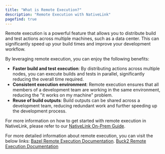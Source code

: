 ```yaml
---
title: "What is Remote Execution?"
description: "Remote Execution with NativeLink"
pagefind: true
---
```


Remote execution is a powerful feature that allows you to distribute build
and test actions across multiple machines, such as a data center.
This can significantly speed up your build times and improve your development workflow.

By leveraging remote execution, you can enjoy the following benefits:

- **Faster build and test execution**: By distributing actions across multiple nodes,
you can execute builds and tests in parallel, significantly reducing the overall time required.
- **Consistent execution environment**: Remote execution ensures that all members of
a development team are working in the same environment, reducing the
"it works on my machine" problem.
- **Reuse of build outputs**: Build outputs can be shared across a development team,
 reducing redundant work and further speeding up the development process.

For more information on how to get started with remote execution in NativeLink,
please refer to our [NativeLink On-Prem Guide](../introduction/on-prem.mdx).

For more detailed information about remote execution, you can visit the below links:
[Bazel Remote Execution Documentation](https://bazel.build/remote/rbe).
[Buck2 Remote Execution Documentation](https://buck2.build/docs/users/remote_execution/)
